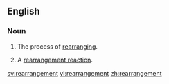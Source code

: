 ==English==

===Noun===
{{en-noun}}

# The process of [[rearranging]].
#{{chemistry}} A [[rearrangement reaction]].

[[sv:rearrangement]]
[[vi:rearrangement]]
[[zh:rearrangement]]